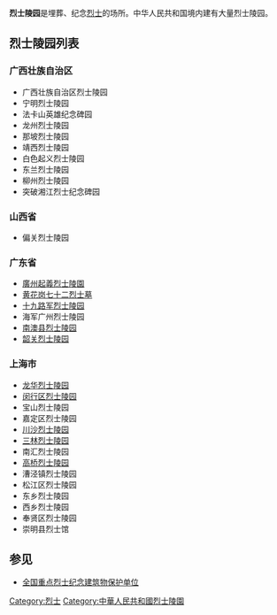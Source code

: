 {{Globalize|time=2022-04-02T08:44:52+00:00}}
'''烈士陵园'''是埋葬、纪念[[烈士|烈士]]的场所。中华人民共和国境内建有大量烈士陵园。

== 烈士陵园列表 ==
{{未完成列表}}

=== 广西壮族自治区 ===

* 广西壮族自治区烈士陵园
* 宁明烈士陵园
* 法卡山英雄纪念碑园
* 龙州烈士陵园
* 那坡烈士陵园
* 靖西烈士陵园
* 白色起义烈士陵园
* 东兰烈士陵园
* 柳州烈士陵园
* 突破湘江烈士纪念碑园

=== 山西省 ===
* 偏关烈士陵园
=== 广东省 ===
*[[广州起义烈士陵园|廣州起義烈士陵園]]
*[[黄花岗七十二烈士墓|黄花岗七十二烈士墓]]
*[[广州市十九路军淞沪抗日阵亡将士陵园|十九路军烈士陵园]]
*海军广州烈士陵园
*[[南澳县烈士陵园|南澳县烈士陵园]]
*[[韶关烈士陵园|韶关烈士陵园]]
=== 上海市 ===
*[[龙华烈士陵园|龙华烈士陵园]]
*[[闵行区烈士陵园|闵行区烈士陵园]]
* 宝山烈士陵园
* 嘉定区烈士陵园
*[[川沙烈士陵园|川沙烈士陵园]] 
*[[三林烈士陵园|三林烈士陵园]]
* 南汇烈士陵园 
*[[高桥烈士陵园|高桥烈士陵园]]
* 漕泾镇烈士陵园
* 松江区烈士陵园
* 东乡烈士陵园 
* 西乡烈士陵园
* 奉贤区烈士陵园
* 崇明县烈士馆

== 参见 ==
* [[全国重点烈士纪念建筑物保护单位|全国重点烈士纪念建筑物保护单位]]
{{disambig}}

[[Category:烈士|Category:烈士]]
[[Category:中華人民共和國烈士陵園|Category:中華人民共和國烈士陵園]]